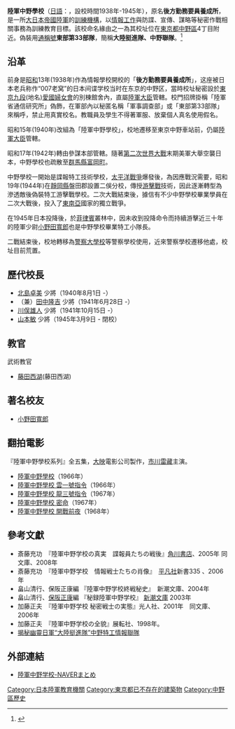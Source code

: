 {{Otheruses|subject=曾实际存在的学校|other=日本电影系列|陸軍中野學校 (电影)|want=1}}

'''陸軍中野學校'''（[[日語|日語]]：{{lang|ja|りくぐんなかのがっこう}}，設校時間1938年-1945年），原名'''後方勤務要員養成所'''，是一所[[大日本帝國陸軍|大日本帝國陸軍]]的[[軍校|訓練機構]]，以[[軍事情報|情報工作]]與防諜、宣傳、謀略等秘密作戰相關事務為訓練教育目標。該校命名緣由之一為其校址位在[[東京都|東京都]][[中野區|中野區]]4丁目附近。偽裝用[[通稱號|通稱號]]'''東部第33部隊'''，簡稱'''大陸挺進隊、中野聯隊'''。<ref>{{Cite web |url=http://www.japanresearch.org.tw/assets/doc/Hsu_20171013.pdf |title=「台獨」教父的思想與行動 - 日本綜合研究所 |accessdate=2019-12-30 |archive-date=2019-12-30 |archive-url=https://web.archive.org/web/20191230144354/http://www.japanresearch.org.tw/assets/doc/Hsu_20171013.pdf |dead-url=no }}</ref>

==沿革==

前身是[[昭和|昭和]]13年(1938年)作為情報學校開校的「'''後方勤務要員養成所'''」，这座被日本老兵称作“007老窝”的日本间谍学校当时在东京的中野区，當時校址秘密設於[[東京|東京]][[九段|九段]](地名)[[愛國婦女會|愛國婦女會]]的別棟館舍內，直屬[[陸軍大臣|陸軍大臣]]管轄。校門招牌掛稱「陸軍省通信研究所」偽飾，在軍部內以秘匿名稱「軍事調查部」或「東部第33部隊」來稱呼，禁止用真實校名。教職員及學生不得著軍服、放棄個人真名使用假名。

昭和15年(1940年)改組為「陸軍中野學校」，校地遷移至東京中野車站前，仍屬[[陸軍大臣|陸軍大臣]]管轄。

昭和17年(1942年)轉由參謀本部管轄。隨著[[第二次世界大戰|第二次世界大戰]]末期美軍大舉空襲日本，中野學校也疏散至[[群馬縣|群馬縣]][[富岡町|富岡町]]。

中野學校一開始是諜報特工技術學校，[[太平洋戰爭|太平洋戰爭]]爆發後，為因應戰況需要，昭和19年(1944年)在[[靜岡縣|靜岡縣]]盤田郡設置二俁分校，傳授[[游擊戰|游擊戰]]技術，因此逐漸轉型為滲透敵後偽裝特工游擊戰學校。二次大戰結束後，據信有不少中野學校畢業學員在二次大戰後，投入了[[東南亞|東南亞]]國家的獨立戰爭。

在1945年日本投降後，於[[菲律賓|菲律賓]]叢林中，因未收到投降命令而持續游擊近三十年的陸軍少尉[[小野田寬郎|小野田寬郎]]也是中野學校畢業特工小隊長。

二戰結束後，校地轉移為[[警察大學校|警察大學校]]等警察學校使用，近來警察學校遷移他處，校址目前荒置。

==歷代校長==
* [[北島卓美|北島卓美]] 少將（1940年8月1日 -）
* （兼）[[田中隆吉|田中隆吉]] 少將（1941年6月28日 -）
* [[川俣雄人|川俣雄人]] 少將（1941年10月15日 -）
* [[山本敏|山本敏]] 少將（1945年3月9日 - 閉校）

==教官==
;武術教官
*[[藤田西湖|藤田西湖]](藤田西湖)

==著名校友==
*[[小野田寬郎|小野田寬郎]]

==翻拍電影==
『陸軍中野學校系列』全五集，[[大映|大映]]電影公司製作，[[市川雷藏|市川雷藏]]主演。

*[[陸軍中野學校_(電影)|陸軍中野學校]]（1966年）
*[[陸軍中野學校_雲一號指令|陸軍中野學校 雲一號指令]]（1966年）
*[[陸軍中野學校_龍三號指令|陸軍中野學校 龍三號指令]]（1967年）
*[[陸軍中野學校_密命|陸軍中野學校 密命]]（1967年）
*[[陸軍中野學校_開戰前夜|陸軍中野學校 開戰前夜]]（1968年）

==參考文獻==
{{Reflist}}{{refbegin|2}}
*斎藤充功　『陸軍中野学校の真実　諜報員たちの戦後』[[角川書店|角川書店]]、2005年 同文庫、2008年  
*斎藤充功　『陸軍中野学校　情報戦士たちの肖像』　[[平凡社|平凡社]]新書335 、2006年  
*畠山清行、保阪正康編  『陸軍中野学校終戦秘史』　新潮文庫、2004年  
*畠山清行、[[保阪正康|保阪正康]]編  『秘録陸軍中野学校』 [[新潮文庫|新潮文庫]] 2003年 
*加藤正夫　『陸軍中野学校  秘密戦士の実態』光人社、2001年　同文庫、2006年　
*加藤正夫　『陸軍中野学校の全貌』展転社、1998年。
* [http://www.chinesedailyusa.com/article/article-c123173.aspx 揭秘幽靈日軍“大陸挺進隊”中野特工情報聯隊 ]{{dead link|date=2018年5月 |bot=InternetArchiveBot |fix-attempted=yes }}
{{refend}}

==外部連結==
*[http://matome.naver.jp/odai/2138721759448305801 陸軍中野学校-NAVERまとめ]

{{舊日本軍校}}
{{陸軍中野學校}}

[[Category:日本陸軍教育機關|Category:日本陸軍教育機關]]
[[Category:東京都已不存在的建築物|Category:東京都已不存在的建築物]]
[[Category:中野區歷史|Category:中野區歷史]]